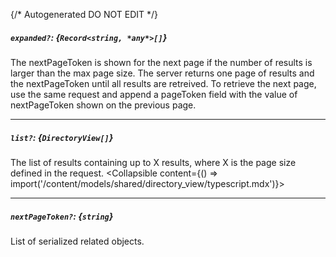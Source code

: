 {/* Autogenerated DO NOT EDIT  */}

##### `expanded?`: *{`Record<string, *any*>[]`}*
The nextPageToken is shown for the next page if the number of results is larger than the max page size.
 The server returns one page of results and the nextPageToken until all results are retreived.
 To retrieve the next page, use the same request and append a pageToken field with the value of nextPageToken shown on the previous page.

---
##### `list?`: *{`DirectoryView[]`}*
The list of results containing up to X results, where X is the page size defined in the request.
<Collapsible content={() => import('/content/models/shared/directory_view/typescript.mdx')}>
</Collapsible>

---
##### `nextPageToken?`: *{`string`}*
List of serialized related objects.

